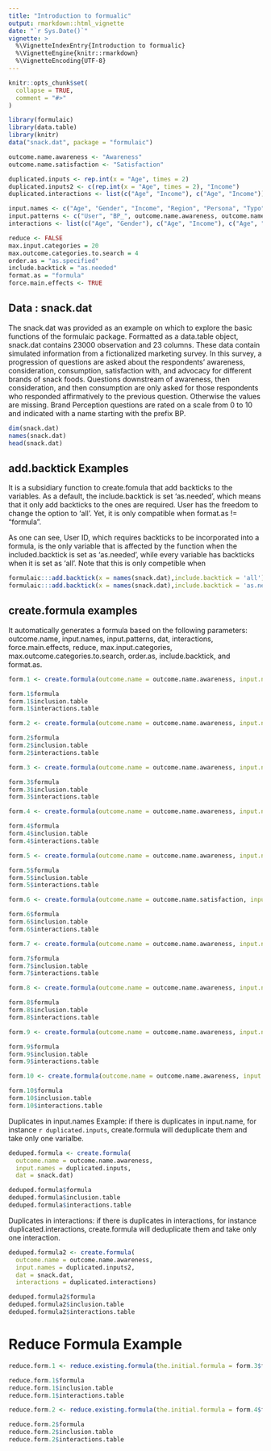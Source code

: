 ```yaml
---
title: "Introduction to formualic"
output: rmarkdown::html_vignette
date: "`r Sys.Date()`"
vignette: >
  %\VignetteIndexEntry{Introduction to formualic}
  %\VignetteEngine{knitr::rmarkdown}
  %\VignetteEncoding{UTF-8}
---
```


```r
knitr::opts_chunk$set(
  collapse = TRUE,
  comment = "#>"
)
```

```r
library(formulaic)
library(data.table)
library(knitr)
data("snack.dat", package = "formulaic")
```

```r
outcome.name.awareness <- "Awareness"
outcome.name.satisfaction <- "Satisfaction"

duplicated.inputs <- rep.int(x = "Age", times = 2)
duplicated.inputs2 <- c(rep.int(x = "Age", times = 2), "Income")
duplicated.interactions <- list(c("Age", "Income"), c("Age", "Income"))

input.names <- c("Age", "Gender", "Income", "Region", "Persona", "Typo")
input.patterns <- c("User", "BP_", outcome.name.awareness, outcome.name.satisfaction)
interactions <- list(c("Age", "Gender"), c("Age", "Income"), c("Age", "Gender", "Income"), c("Gender", "Inco"), c("Age", "Reg ion"))

reduce <- FALSE
max.input.categories = 20
max.outcome.categories.to.search = 4
order.as = "as.specified"
include.backtick = "as.needed"
format.as = "formula"
force.main.effects <- TRUE
```

## Data : snack.dat

The snack.dat was provided as an example on which to explore the basic functions of the formulaic package. Formatted as a data.table object, snack.dat contains 23000 observation and 23 columns. These data contain simulated information from a fictionalized marketing survey.  In this survey, a progression of questions are asked about the respondents' awareness, consideration, consumption, satisfaction with, and advocacy for different brands of snack foods.  Questions downstream of awareness, then consideration, and then consumption are only asked for those respondents who responded affirmatively to the previous question.  Otherwise the values are missing.  Brand Perception questions are rated on a scale from 0 to 10 and indicated with a name starting with the prefix BP.


```r
dim(snack.dat)
names(snack.dat)
head(snack.dat)
```

## add.backtick Examples

It is a subsidiary function to create.fomula that add backticks to the variables. As a default, the include.backtick is set 'as.needed', which means that it only add backticks to the ones are required. User has the freedom to change the option to 'all'. Yet, it is only compatible when format.as != "formula".

As one can see, User ID, which requires backticks to be incorporated into a formula, is the only variable that is affected by the function when the included.backtick is set as 'as.needed', while every variable has backticks when it is set as 'all'. Note that this is only competible when 


```r
formulaic:::add.backtick(x = names(snack.dat),include.backtick = 'all')
formulaic:::add.backtick(x = names(snack.dat),include.backtick = 'as.needed')
```

## create.formula examples

It automatically generates a formula based on the following parameters:
outcome.name, input.names, input.patterns, dat, interactions, force.main.effects, reduce, max.input.categories, max.outcome.categories.to.search, order.as, include.backtick, and format.as. 


```r
form.1 <- create.formula(outcome.name = outcome.name.awareness, input.names = NULL, input.patterns = NULL, dat = NULL)

form.1$formula
form.1$inclusion.table
form.1$interactions.table
```

```r
form.2 <- create.formula(outcome.name = outcome.name.awareness, input.names = ".", input.patterns = NULL, dat = snack.dat)

form.2$formula
form.2$inclusion.table
form.2$interactions.table
```

```r
form.3 <- create.formula(outcome.name = outcome.name.awareness, input.names = input.names, input.patterns = NULL, dat = NULL, reduce = reduce, max.input.categories = max.input.categories, max.outcome.categories.to.search = max.outcome.categories.to.search, order.as = order.as, include.backtick = include.backtick, format.as = "character")

form.3$formula
form.3$inclusion.table
form.3$interactions.table
```


```r
form.4 <- create.formula(outcome.name = outcome.name.awareness, input.names = input.names, input.patterns = input.patterns, dat = snack.dat, reduce = reduce, max.input.categories = max.input.categories, max.outcome.categories.to.search = max.outcome.categories.to.search, order.as = order.as, include.backtick = include.backtick, format.as = format.as)

form.4$formula
form.4$inclusion.table
form.4$interactions.table
```

```r
form.5 <- create.formula(outcome.name = outcome.name.awareness, input.names = input.names, input.patterns = input.patterns, dat = snack.dat, reduce = TRUE, max.input.categories = max.input.categories, max.outcome.categories.to.search = max.outcome.categories.to.search, order.as = order.as, include.backtick = include.backtick, format.as = format.as)

form.5$formula
form.5$inclusion.table
form.5$interactions.table
```

```r
form.6 <- create.formula(outcome.name = outcome.name.satisfaction, input.names = input.names, input.patterns = input.patterns, dat = snack.dat, reduce = TRUE, max.input.categories = max.input.categories, max.outcome.categories.to.search = max.outcome.categories.to.search, order.as = order.as, include.backtick = include.backtick, format.as = format.as)

form.6$formula
form.6$inclusion.table
form.6$interactions.table
```

```r
form.7 <- create.formula(outcome.name = outcome.name.awareness, input.names = input.names, input.patterns = input.patterns, dat = snack.dat, interactions = interactions, force.main.effects = TRUE, reduce = TRUE, max.input.categories = max.input.categories, max.outcome.categories.to.search = max.outcome.categories.to.search, order.as = order.as, include.backtick = include.backtick, format.as = format.as)

form.7$formula
form.7$inclusion.table
form.7$interactions.table
```

```r
form.8 <- create.formula(outcome.name = outcome.name.awareness, input.names = NULL, input.patterns = NULL, dat = snack.dat, interactions = interactions, force.main.effects = TRUE, reduce = TRUE, max.input.categories = max.input.categories, max.outcome.categories.to.search = max.outcome.categories.to.search, order.as = order.as, include.backtick = include.backtick, format.as = format.as)

form.8$formula
form.8$inclusion.table
form.8$interactions.table
```

```r
form.9 <- create.formula(outcome.name = outcome.name.awareness, input.names = NULL, input.patterns = NULL, dat = snack.dat, interactions = interactions, force.main.effects = FALSE, reduce = TRUE, max.input.categories = max.input.categories, max.outcome.categories.to.search = max.outcome.categories.to.search, order.as = order.as, include.backtick = include.backtick, format.as = format.as)

form.9$formula
form.9$inclusion.table
form.9$interactions.table
```

```r
form.10 <- create.formula(outcome.name = outcome.name.awareness, input.names = NULL, input.patterns = NULL, dat = NULL, interactions = interactions, force.main.effects = FALSE, reduce = FALSE, max.input.categories = max.input.categories, max.outcome.categories.to.search = max.outcome.categories.to.search, order.as = order.as, include.backtick = include.backtick, format.as = format.as)

form.10$formula
form.10$inclusion.table
form.10$interactions.table
```


Duplicates in input.names Example: if there is duplicates in input.name, for instance `r duplicated.inputs`, create.formula will deduplicate them and take only one varialbe.

```r
deduped.formula <- create.formula(
  outcome.name = outcome.name.awareness, 
  input.names = duplicated.inputs, 
  dat = snack.dat)

deduped.formula$formula
deduped.formula$inclusion.table
deduped.formula$interactions.table
```

Duplicates in interactions: if there is duplicates in interactions, for instance duplicated.interactions, create.formula will deduplicate them and take only one interaction. 

```r
deduped.formula2 <- create.formula(
  outcome.name = outcome.name.awareness,
  input.names = duplicated.inputs2,
  dat = snack.dat,
  interactions = duplicated.interactions)

deduped.formula2$formula
deduped.formula2$inclusion.table
deduped.formula2$interactions.table
```

# Reduce Formula Example

```r
reduce.form.1 <- reduce.existing.formula(the.initial.formula = form.3$formula, dat = snack.dat, format.as = "character")

reduce.form.1$formula
reduce.form.1$inclusion.table
reduce.form.1$interactions.table
```

```r
reduce.form.2 <- reduce.existing.formula(the.initial.formula = form.4$formula, dat = snack.dat, format.as = "formula")

reduce.form.2$formula
reduce.form.2$inclusion.table
reduce.form.2$interactions.table
```

